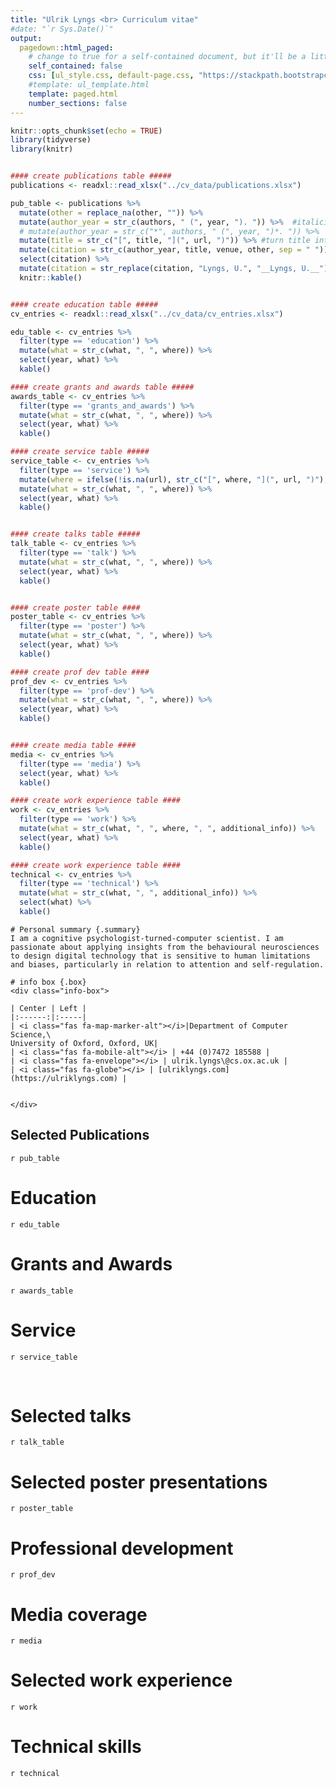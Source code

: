 ```yaml
---
title: "Ulrik Lyngs <br> Curriculum vitae"
#date: "`r Sys.Date()`"
output:
  pagedown::html_paged:
    # change to true for a self-contained document, but it'll be a litte slower for Pandoc to render
    self_contained: false
    css: [ul_style.css, default-page.css, "https://stackpath.bootstrapcdn.com/bootstrap/4.3.1/css/bootstrap-grid.min.css", "https://use.fontawesome.com/releases/v5.7.2/css/all.css"]
    #template: ul_template.html
    template: paged.html
    number_sections: false
---
```


```r
knitr::opts_chunk$set(echo = TRUE)
library(tidyverse)
library(knitr)


#### create publications table #####
publications <- readxl::read_xlsx("../cv_data/publications.xlsx")

pub_table <- publications %>%
  mutate(other = replace_na(other, "")) %>% 
  mutate(author_year = str_c(authors, " (", year, "). ")) %>%  #italicise authors and year
  # mutate(author_year = str_c("*", authors, " (", year, ")*. ")) %>%  #italicise authors and year
  mutate(title = str_c("[", title, "](", url, ")")) %>% #turn title into link
  mutate(citation = str_c(author_year, title, venue, other, sep = " ")) %>%
  select(citation) %>% 
  mutate(citation = str_replace(citation, "Lyngs, U.", "__Lyngs, U.__")) %>% # make my name bold
  knitr::kable()


#### create education table #####
cv_entries <- readxl::read_xlsx("../cv_data/cv_entries.xlsx")

edu_table <- cv_entries %>% 
  filter(type == 'education') %>% 
  mutate(what = str_c(what, ", ", where)) %>% 
  select(year, what) %>% 
  kable()

#### create grants and awards table #####
awards_table <- cv_entries %>% 
  filter(type == 'grants_and_awards') %>% 
  mutate(what = str_c(what, ", ", where)) %>% 
  select(year, what) %>% 
  kable()

#### create service table #####
service_table <- cv_entries %>% 
  filter(type == 'service') %>% 
  mutate(where = ifelse(!is.na(url), str_c("[", where, "](", url, ")"), where)) %>% 
  mutate(what = str_c(what, ", ", where)) %>% 
  select(year, what) %>% 
  kable()


#### create talks table #####
talk_table <- cv_entries %>% 
  filter(type == 'talk') %>% 
  mutate(what = str_c(what, ", ", where)) %>% 
  select(year, what) %>% 
  kable()


#### create poster table ####
poster_table <- cv_entries %>% 
  filter(type == 'poster') %>% 
  mutate(what = str_c(what, ", ", where)) %>% 
  select(year, what) %>% 
  kable()


```


```r
#### create prof dev table ####
prof_dev <- cv_entries %>% 
  filter(type == 'prof-dev') %>% 
  mutate(what = str_c(what, ", ", where)) %>% 
  select(year, what) %>% 
  kable()


#### create media table ####
media <- cv_entries %>% 
  filter(type == 'media') %>% 
  select(year, what) %>% 
  kable()
```


```r
#### create work experience table ####
work <- cv_entries %>% 
  filter(type == 'work') %>% 
  mutate(what = str_c(what, ", ", where, ", ", additional_info)) %>% 
  select(year, what) %>% 
  kable()

#### create work experience table ####
technical <- cv_entries %>% 
  filter(type == 'technical') %>% 
  mutate(what = str_c(what, ", ", additional_info)) %>% 
  select(what) %>% 
  kable()

```





<div class="row">

```block
# Personal summary {.summary}
I am a cognitive psychologist-turned-computer scientist. I am passionate about applying insights from the behavioural neurosciences to design digital technology that is sensitive to human limitations and biases, particularly in relation to attention and self-regulation.

```

```block
# info box {.box}
<div class="info-box">

| Center | Left |
|:------:|:-----|
| <i class="fas fa-map-marker-alt"></i>|Department of Computer Science,\
University of Oxford, Oxford, UK|
| <i class="fas fa-mobile-alt"></i> | +44 (0)7472 185588 |
| <i class="fas fa-envelope"></i> | ulrik.lyngs\@cs.ox.ac.uk |
| <i class="fas fa-globe"></i> | [ulriklyngs.com](https://ulriklyngs.com) |

 
</div>

```

</div>


<div class="row">

<div class='col-6 left'>
# Selected Publications {.publications}

`r pub_table`

</div>



<div class='col-6 right'>
# Education {.education}

`r edu_table`

# Grants and Awards {.grants}

`r awards_table`

# Service {.service}

`r service_table`

</div>


<!-- here ends the row i.e. the first page -->
</div>

<br class="pageBreak" />

<!-- here starts the second page -->
<div class="row">


<!-- here starts the first column -->
<div class="col-6 left">
# Selected talks {.talks}

`r talk_table`

# Selected poster presentations {.posters}

`r poster_table`

</div



<!-- here starts the rightt column -->
<div class="col-6 right">

# Professional development {.prof-dev}

`r prof_dev`

# Media coverage {.media}

`r media`

# Selected work experience {.work}

`r work`

# Technical skills {.technical}

`r technical`

</div>







<!-- here ends the second page -->
</div>

